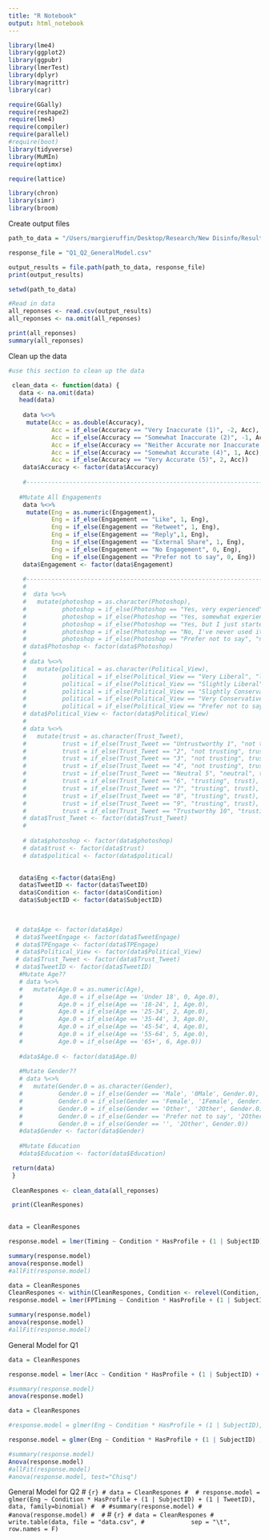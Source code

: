 ```yaml
---
title: "R Notebook"
output: html_notebook
---
```



```r
library(lme4)
library(ggplot2)
library(ggpubr)
library(lmerTest)
library(dplyr)
library(magrittr)
library(car)

require(GGally)
require(reshape2)
require(lme4)
require(compiler)
require(parallel)
#require(boot)
library(tidyverse)
library(MuMIn)
require(optimx)

require(lattice)

library(chron)
library(simr)
library(broom)
```

Create output files
```r
path_to_data = "/Users/margieruffin/Desktop/Research/New Disinfo/Results/Data Collection 3/Fixed LMER/"

response_file = "Q1_Q2_GeneralModel.csv"

output_results = file.path(path_to_data, response_file)
print(output_results)

setwd(path_to_data)

#Read in data
all_reponses <- read.csv(output_results)
all_reponses <- na.omit(all_reponses)

print(all_reponses)
summary(all_reponses)

```

Clean up the data
```r
#use this section to clean up the data

 clean_data <- function(data) {
   data <- na.omit(data)
   head(data)
    
    data %<>%
     mutate(Acc = as.double(Accuracy),
            Acc = if_else(Accuracy == "Very Inaccurate (1)", -2, Acc),
            Acc = if_else(Accuracy == "Somewhat Inaccurate (2)", -1, Acc),
            Acc = if_else(Accuracy == "Neither Accurate nor Inaccurate (3)", 0, Acc),
            Acc = if_else(Accuracy == "Somewhat Accurate (4)", 1, Acc),
            Acc = if_else(Accuracy == "Very Accurate (5)", 2, Acc))
    data$Accuracy <- factor(data$Accuracy)
    
    #--------------------------------------------------------------------------------------------------
    
   #Mutate All Engagements
    data %<>%
     mutate(Eng = as.numeric(Engagement),
            Eng = if_else(Engagement == "Like", 1, Eng),
            Eng = if_else(Engagement == "Retweet", 1, Eng),
            Eng = if_else(Engagement == "Reply",1, Eng),
            Eng = if_else(Engagement == "External Share", 1, Eng),
            Eng = if_else(Engagement == "No Engagement", 0, Eng),
            Eng = if_else(Engagement == "Prefer not to say", 0, Eng))
    data$Engagement <- factor(data$Engagement)
    
    #--------------------------------------------------------------------------------------------------
    # 
    #  data %<>%
    #   mutate(photoshop = as.character(Photoshop),
    #          photoshop = if_else(Photoshop == "Yes, very experienced", "yes experience", photoshop),
    #          photoshop = if_else(Photoshop == "Yes, somewhat experienced", "yes experience", photoshop),
    #          photoshop = if_else(Photoshop == "Yes, but I just started using it", "yes experience", photoshop),
    #          photoshop = if_else(Photoshop == "No, I've never used it", "no experience", photoshop),
    #          photoshop = if_else(Photoshop == "Prefer not to say", "no experience", photoshop))
    # data$Photoshop <- factor(data$Photoshop)
    # 
    # data %<>%
    #   mutate(political = as.character(Political_View),
    #          political = if_else(Political_View == "Very Liberal", "liberal", political),
    #          political = if_else(Political_View == "Slightly Liberal", "liberal", political),
    #          political = if_else(Political_View == "Slightly Conservative", "conservative", political),
    #          political = if_else(Political_View == "Very Conservative", "conservative", political),
    #          political = if_else(Political_View == "Prefer not to say", "conservative", political))
    # data$Political_View <- factor(data$Political_View)
    # 
    # data %<>%
    #   mutate(trust = as.character(Trust_Tweet),
    #          trust = if_else(Trust_Tweet == "Untrustworthy 1", "not trusting", trust),
    #          trust = if_else(Trust_Tweet == "2", "not trusting", trust),
    #          trust = if_else(Trust_Tweet == "3", "not trusting", trust),
    #          trust = if_else(Trust_Tweet == "4", "not trusting", trust),
    #          trust = if_else(Trust_Tweet == "Neutral 5", "neutral", trust),
    #          trust = if_else(Trust_Tweet == "6", "trusting", trust), 
    #          trust = if_else(Trust_Tweet == "7", "trusting", trust), 
    #          trust = if_else(Trust_Tweet == "8", "trusting", trust), 
    #          trust = if_else(Trust_Tweet == "9", "trusting", trust), 
    #          trust = if_else(Trust_Tweet == "Trustworthy 10", "trusting", trust))
    # data$Trust_Tweet <- factor(data$Trust_Tweet)
    # 
    
    # data$photoshop <- factor(data$photoshop)
    # data$trust <- factor(data$trust)
    # data$political <- factor(data$political)
  

   data$Eng <-factor(data$Eng)
   data$TweetID <- factor(data$TweetID)
   data$Condition <- factor(data$Condition)
   data$SubjectID <- factor(data$SubjectID)

   
   
  # data$Age <- factor(data$Age)
  # data$TweetEngage <- factor(data$TweetEngage)
  # data$TPEngage <- factor(data$TPEngage)
  # data$Political_View <- factor(data$Political_View)
  # data$Trust_Tweet <- factor(data$Trust_Tweet)
  # data$TweetID <- factor(data$TweetID)
   #Mutate Age??
   # data %<>%
   #   mutate(Age.0 = as.numeric(Age),
   #          Age.0 = if_else(Age == 'Under 18', 0, Age.0),
   #          Age.0 = if_else(Age == '18-24', 1, Age.0),
   #          Age.0 = if_else(Age == '25-34', 2, Age.0),
   #          Age.0 = if_else(Age == '35-44', 3, Age.0),
   #          Age.0 = if_else(Age == '45-54', 4, Age.0),
   #          Age.0 = if_else(Age == '55-64', 5, Age.0),
   #          Age.0 = if_else(Age == '65+', 6, Age.0))
           
   #data$Age.0 <- factor(data$Age.0)
   
   #Mutate Gender??
   # data %<>%
   #   mutate(Gender.0 = as.character(Gender),
   #          Gender.0 = if_else(Gender == 'Male', '0Male', Gender.0),
   #          Gender.0 = if_else(Gender == 'Female', '1Female', Gender.0),
   #          Gender.0 = if_else(Gender == 'Other', '2Other', Gender.0),
   #          Gender.0 = if_else(Gender == 'Prefer not to say', '2Other', Gender.0),
   #          Gender.0 = if_else(Gender == '', '2Other', Gender.0))
   #data$Gender <- factor(data$Gender)
    
   #Mutate Education
   #data$Education <- factor(data$Education)

 return(data)
 }
 
 CleanRespones <- clean_data(all_reponses)

 print(CleanRespones)
 

```
```r
data = CleanRespones

response.model = lmer(Timing ~ Condition * HasProfile + (1 | SubjectID), data, REML = FALSE) # + (1|TweetID)

summary(response.model)
anova(response.model)
#allFit(response.model)

```
```r
data = CleanRespones
CleanRespones <- within(CleanRespones, Condition <- relevel(Condition, ref = "2"))
response.model = lmer(FPTiming ~ Condition * HasProfile + (1 | SubjectID) , data, REML = FALSE) # + (1|TweetID)

summary(response.model)
anova(response.model)
#allFit(response.model)
```


General Model for Q1
```r
data = CleanRespones

response.model = lmer(Acc ~ Condition * HasProfile + (1 | SubjectID) + (1|TweetID), data, REML = FALSE)

#summary(response.model)
anova(response.model)
```

```r
data = CleanRespones

#response.model = glmer(Eng ~ Condition * HasProfile + (1 | SubjectID), data, family=binomial) #+ (1 | TweetID)

response.model = glmer(Eng ~ Condition * HasProfile + (1 | SubjectID) , data, family=binomial) #+ (1 | TweetID)

#summary(response.model)
Anova(response.model)
#allFit(response.model)
#anova(response.model, test="Chisq")
```


General Model for Q2
# ```{r}
# data = CleanRespones
# 
# response.model = glmer(Eng ~ Condition * HasProfile + (1 | SubjectID) + (1 | TweetID), data, family=binomial)
# 
# #summary(response.model)
# #anova(response.model)
# 
# ```
# ```{r}
# data = CleanRespones
# write.table(data, file = "data.csv",
#             sep = "\t", row.names = F)
```


